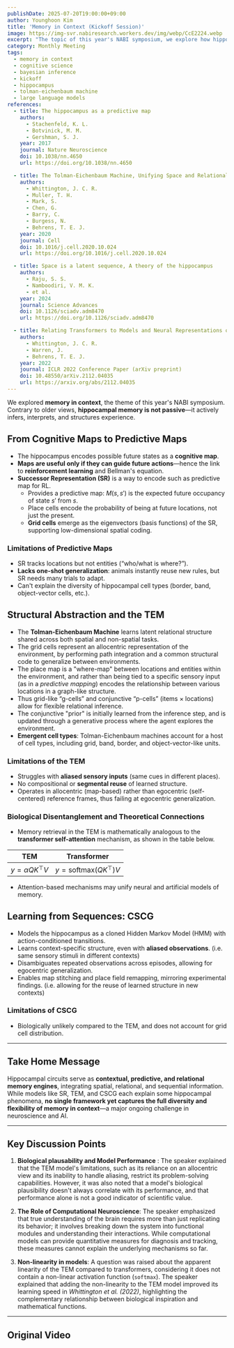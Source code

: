 ```yaml
---
publishDate: 2025-07-20T19:00:00+09:00
author: Younghoon Kim
title: 'Memory in Context (Kickoff Session)'
image: https://img-svr.nabiresearch.workers.dev/img/webp/CcE2224.webp
excerpt: "The topic of this year's NABI symposium, we explore how hippocampal circuits reveal the principles behind flexible, context-dependent memory."
category: Monthly Meeting
tags:
  - memory in context
  - cognitive science
  - bayesian inference
  - kickoff
  - hippocampus
  - tolman-eichenbaum machine
  - large language models
references:
  - title: The hippocampus as a predictive map
    authors:
      - Stachenfeld, K. L.
      - Botvinick, M. M.
      - Gershman, S. J.
    year: 2017
    journal: Nature Neuroscience
    doi: 10.1038/nn.4650
    url: https://doi.org/10.1038/nn.4650

  - title: The Tolman‑Eichenbaum Machine, Unifying Space and Relational Memory through Generalization in the Hippocampal Formation
    authors:
      - Whittington, J. C. R.
      - Muller, T. H.
      - Mark, S.
      - Chen, G.
      - Barry, C.
      - Burgess, N.
      - Behrens, T. E. J.
    year: 2020
    journal: Cell
    doi: 10.1016/j.cell.2020.10.024
    url: https://doi.org/10.1016/j.cell.2020.10.024

  - title: Space is a latent sequence, A theory of the hippocampus
    authors:
      - Raju, S. S.
      - Namboodiri, V. M. K.
      - et al.
    year: 2024
    journal: Science Advances
    doi: 10.1126/sciadv.adm8470
    url: https://doi.org/10.1126/sciadv.adm8470

  - title: Relating Transformers to Models and Neural Representations of the Hippocampal Formation
    authors:
      - Whittington, J. C. R.
      - Warren, J.
      - Behrens, T. E. J.
    year: 2022
    journal: ICLR 2022 Conference Paper (arXiv preprint)
    doi: 10.48550/arXiv.2112.04035
    url: https://arxiv.org/abs/2112.04035
---
```



We explored **memory in context**, the theme of this year's NABI symposium. Contrary to older views, **hippocampal memory is not passive**—it actively infers, interprets, and structures experience.

## **From Cognitive Maps to Predictive Maps**

- The hippocampus encodes possible future states as a **cognitive map**.
- **Maps are useful only if they can guide future actions**—hence the link to **reinforcement learning** and Bellman's equation.
- **Successor Representation (SR)** is a way to encode such as predictive map for RL.
  - Provides a predictive map: $M(s, s')$ is the expected future occupancy of state $s'$ from $s$.
  - Place cells encode the probability of being at future locations, not just the present.
  - **Grid cells** emerge as the eigenvectors (basis functions) of the SR, supporting low-dimensional spatial coding.

### **Limitations of Predictive Maps**

- SR tracks locations but not entities (“who/what is where?”).
- **Lacks one-shot generalization**: animals instantly reuse new rules, but SR needs many trials to adapt.
- Can't explain the diversity of hippocampal cell types (border, band, object-vector cells, etc.).

## **Structural Abstraction and the TEM**

- The **Tolman-Eichenbaum Machine** learns latent relational structure shared across both spatial and non-spatial tasks.
- The grid cells represent an allocentric representation of the environment, by performing path integration and a common structural code to generalize between environments.
- The place map is a "where-map" between locations and entities within the environment, and rather than being tied to a specific sensory input (as in a _predictive mapping_) encodes the relationship between various locations in a graph-like structure.
- Thus grid-like “g-cells” and conjunctive “p-cells” (items × locations) allow for flexible relational inference.
- The conjunctive "prior" is initially learned from the inference step, and is updated through a generative process where the agent explores the environment.
- **Emergent cell types**: Tolman-Eichenbaum machines account for a host of cell types, including grid, band, border, and object-vector-like units.

### **Limitations of the TEM**

- Struggles with **aliased sensory inputs** (same cues in different places).
- No compositional or **segmental reuse** of learned structure.
- Operates in allocentric (map-based) rather than egocentric (self-centered) reference frames, thus failing at egocentric generalization.

### **Biological Disentanglement and Theoretical Connections**

- Memory retrieval in the TEM is mathematically analogous to the **transformer self-attention** mechanism, as shown in the table below.

| TEM                    | Transformer                    |
| ---------------------- | ------------------------------ |
| $y = \alpha QK^\top V$ | $y = \text{softmax}(QK^\top)V$ |

- Attention-based mechanisms may unify neural and artificial models of memory.

## **Learning from Sequences: CSCG**

- Models the hippocampus as a cloned Hidden Markov Model (HMM) with action-conditioned transitions.
- Learns context-specific structure, even with **aliased observations**. (i.e. same sensory stimuli in different contexts)
- Disambiguates repeated observations across episodes, allowing for egocentric generalization.
- Enables map stitching and place field remapping, mirroring experimental findings. (i.e. allowing for the reuse of learned structure in new contexts)

### **Limitations of CSCG**

- Biologically unlikely compared to the TEM, and does not account for grid cell distribution.

---

## **Take Home Message**

Hippocampal circuits serve as **contextual, predictive, and relational memory engines**, integrating spatial, relational, and sequential information. While models like SR, TEM, and CSCG each explain some hippocampal phenomena, **no single framework yet captures the full diversity and flexibility of memory in context**—a major ongoing challenge in neuroscience and AI.

---

## Key Discussion Points

1. **Biological plausability and Model Performance** :
   The speaker explained that the TEM model's limitations, such as its reliance on an allocentric view and its inability to handle aliasing, restrict its problem-solving capabilities. However, it was also noted that a model's biological plausibility doesn't always correlate with its performance, and that performance alone is not a good indicator of scientific value.

2. **The Role of Computational Neuroscience**:
   The speaker emphasized that true understanding of the brain requires more than just replicating its behavior; it involves breaking down the system into functional modules and understanding their interactions. While computational models can provide quantitative measures for diagnosis and tracking, these measures cannot explain the underlying mechanisms so far.

3. **Non-linearity in models**:
   A question was raised about the apparent linearity of the TEM compared to transformers, considering it does not contain a non-linear activation function (`softmax`). The speaker explained that adding the non-linearity to the TEM model improved its learning speed in _Whittington et al. (2022)_, highlighting the complementary relationship between biological inspiration and mathematical functions.

---

## Original Video

<YouTube id="c0zFcLng7jU" title="[250720] Introduction to Memory in Context" />
